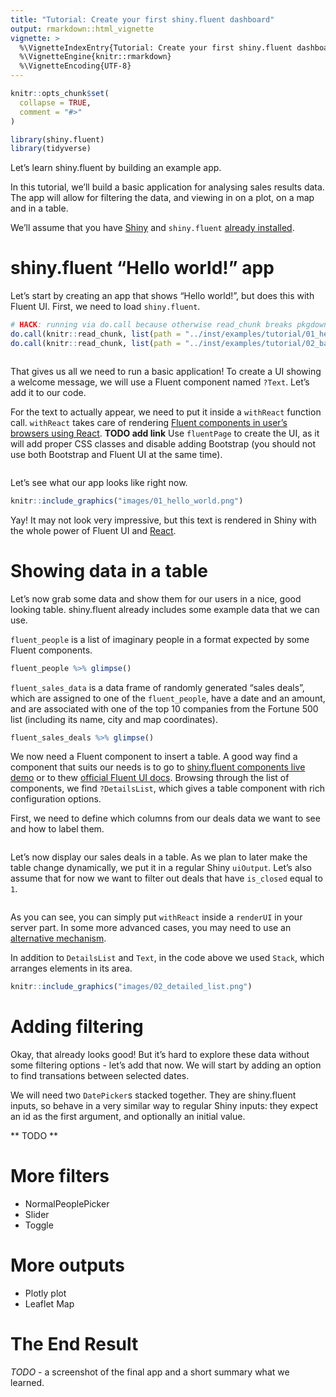 ```yaml
---
title: "Tutorial: Create your first shiny.fluent dashboard"
output: rmarkdown::html_vignette
vignette: >
  %\VignetteIndexEntry{Tutorial: Create your first shiny.fluent dashboard}
  %\VignetteEngine{knitr::rmarkdown}
  %\VignetteEncoding{UTF-8}
---
```


```r
knitr::opts_chunk$set(
  collapse = TRUE,
  comment = "#>"
)
```

```r
library(shiny.fluent)
library(tidyverse)
```

Let's learn shiny.fluent by building an example app.

In this tutorial, we'll build a basic application for analysing sales results data. The app will allow for filtering the data, and viewing in on a plot, on a map and in a table.

We'll assume that you have [Shiny](https://shiny.rstudio.com/) and `shiny.fluent` [already installed](https://appsilon.github.io/shiny.fluent/#installation).

# shiny.fluent "Hello world!" app

Let's start by creating an app that shows "Hello world!", but does this with Fluent UI. First, we need to load `shiny.fluent`.

```r
# HACK: running via do.call because otherwise read_chunk breaks pkgdown::build_site (see https://github.com/r-lib/pkgdown/issues/1159)
do.call(knitr::read_chunk, list(path = "../inst/examples/tutorial/01_hello_world.R"))
do.call(knitr::read_chunk, list(path = "../inst/examples/tutorial/02_basic_app.R"))
```


```r
```

That gives us all we need to run a basic application! To create a UI showing a welcome message, we will use a Fluent component named `?Text`. Let's add it to our code. 

For the text to actually appear, we need to put it inside a `withReact` function call. `withReact` takes care of rendering [Fluent components in user's browsers using React](). **TODO add link** Use `fluentPage` to create the UI, as it will add proper CSS classes and disable adding Bootstrap (you should not use both Bootstrap and Fluent UI at the same time).

```r
```

Let's see what our app looks like right now.

```r
knitr::include_graphics("images/01_hello_world.png")
```

Yay! It may not look very impressive, but this text is rendered in Shiny with the whole power of Fluent UI and [React](https://reactjs.org).

# Showing data in a table

Let's now grab some data and show them for our users in a nice, good looking table. shiny.fluent already includes some example data that we can use.

`fluent_people` is a list of imaginary people in a format expected by some Fluent components.

```r
fluent_people %>% glimpse()
```

`fluent_sales_data` is a data frame of randomly generated "sales deals", which are assigned to one of the `fluent_people`, have a date and an amount, and are associated with one of the top 10 companies from the Fortune 500 list (including its name, city and map coordinates).

```r
fluent_sales_deals %>% glimpse()
```

We now need a Fluent component to insert a table. A good way find a component that suits our needs is to go to [shiny.fluent components live demo](https://demo.appsilon.ai/apps/fluentui) or to thew [official Fluent UI docs](https://developer.microsoft.com/en-us/fluentui#/controls). Browsing through the list of components, we find `?DetailsList`, which gives a table component with rich configuration options.

First, we need to define which columns from our deals data we want to see and how to label them.
```r
```

Let's now display our sales deals in a table. As we plan to later make the table change dynamically, we put it in a regular Shiny `uiOutput`. Let's also assume that for now we want to filter out deals that have `is_closed` equal to `1`.

```r
```

As you can see, you can simply put `withReact` inside a `renderUI` in your server part. In some more advanced cases, you may need to use an [alternative mechanism](https://appsilon.github.io/shiny.fluent/articles/topic_embedding-react-in-shiny.html#reactoutput).

In addition to `DetailsList` and `Text`, in the code above we used `Stack`, which arranges elements in its area.


```r
knitr::include_graphics("images/02_detailed_list.png")
```

# Adding filtering

Okay, that already looks good! But it's hard to explore these data without some filtering options - let's add that now. 
We will start by adding an option to find transations between selected dates.

We will need two `DatePicker`s stacked together. They are shiny.fluent inputs, so behave in a very similar way to regular Shiny inputs: they expect an id as the first argument, and optionally an initial value.

** TODO **

# More filters

- NormalPeoplePicker
- Slider
- Toggle

# More outputs

- Plotly plot
- Leaflet Map

# The End Result

*TODO* - a screenshot of the final app and a short summary what we learned.